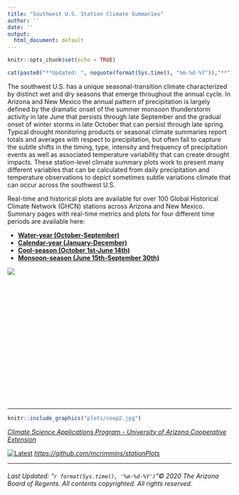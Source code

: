 ```yaml
---
title: "Southwest U.S. Station Climate Summaries"
author: ''
date: ''
output:
  html_document: default
---
```


```r
knitr::opts_chunk$set(echo = TRUE)
```

```r
cat(paste0("**Updated: ", noquote(format(Sys.time(), "%m-%d-%Y")),"**"))
```

The southwest U.S. has a unique seasonal-transition climate characterized by distinct wet and dry seasons that emerge throughout the annual cycle. In Arizona and New Mexico the annual pattern of precipitation is largely defined by the dramatic onset of the summer monsoon thunderstorm activity in late June that persists through late September and the gradual onset of winter storms in late October that can persist through late spring. Typical drought monitoring products or seasonal climate summaries report totals and averages with respect to precipitation, but often fail to capture the subtle shifts in the timing, type, intensity and frequency of precipitation events as well as associated temperature variability that can create drought impacts. These station-level climate summary plots work to present many different variables that can be calculated from daily precipitation and temperature observations to depict sometimes subtle variations climate that can occur across the southwest U.S.

Real-time and historical plots are available for over 100 Global Historical Climate Network (GHCN) stations across Arizona and New Mexico. Summary pages with real-time metrics and plots for four different time periods are available here:

<div class = "row">
<div class = "col-md-6">

*  [**Water-year (October-September)**](waterYear/current.html)
*  [**Calendar-year (January-December)**](calYear/current.html)
*  [**Cool-season (October 1st-June 14th)**](coolSeas/current.html)
*  [**Monsoon-season (June 15th-September 30th)**](monsoon/current.html)
</div>
<div class = "col-md-6">

![](plots/plot.png)
</div> 
  
<div style="margin-bottom:300px;">
</div>


------


<div align="center">

```r
knitr::include_graphics("plots/coop2.jpg") 
```

  <em>[Climate Science Applications Program - University of Arizona Cooperative Extension](http://cals.arizona.edu/climate/)</em>

[![Latest](plots/GitHub-Mark-32px.png)](https://github.com/mcrimmins/stationPlots)
<em>[https://github.com/mcrimmins/stationPlots](https://github.com/mcrimmins/stationPlots)</em>

</div>

  
------
<div align="center">
  <h6>
  Last Updated: "`r format(Sys.time(), '%m-%d-%Y')`"© 2020 The Arizona Board of Regents. All contents copyrighted. All rights reserved.</h6>
</div>






